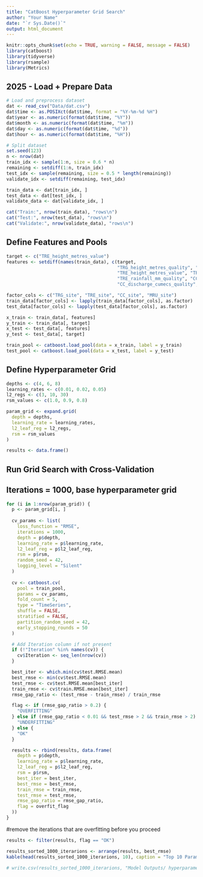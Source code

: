 ```yaml
---
title: "CatBoost Hyperparameter Grid Search"
author: "Your Name"
date: "`r Sys.Date()`"
output: html_document
---
```


```r
knitr::opts_chunk$set(echo = TRUE, warning = FALSE, message = FALSE)
library(catboost)
library(tidyverse)
library(rsample)
library(Metrics)
```

## 2025 - Load + Prepare Data

```r
# Load and preprocess dataset
dat <- read_csv("Data/dat.csv")
dat$time <- as.POSIXct(dat$time, format = "%Y-%m-%d %H")
dat$year <- as.numeric(format(dat$time, "%Y"))
dat$month <- as.numeric(format(dat$time, "%m"))
dat$day <- as.numeric(format(dat$time, "%d"))
dat$hour <- as.numeric(format(dat$time, "%H"))

# Split dataset
set.seed(123)
n <- nrow(dat)
train_idx <- sample(1:n, size = 0.6 * n)
remaining <- setdiff(1:n, train_idx)
test_idx <- sample(remaining, size = 0.5 * length(remaining))
validate_idx <- setdiff(remaining, test_idx)

train_data <- dat[train_idx, ]
test_data <- dat[test_idx, ]
validate_data <- dat[validate_idx, ]

cat("Train:", nrow(train_data), "rows\n")
cat("Test:", nrow(test_data), "rows\n")
cat("Validate:", nrow(validate_data), "rows\n")
```

## Define Features and Pools
```r
target <- c("TRE_height_metres_value")
features <- setdiff(names(train_data), c(target,
                                         "TRG_height_metres_quality", "TRG_discharge_cumecs_quality", "TRG_rainfall_mm_quality", 
                                         "TRE_height_metres_value", "TRE_height_metres_quality", "TRE_discharge_cumecs_quality", 
                                         "TRE_rainfall_mm_quality", "CC_height_metres_value", "CC_height_metres_quality", 
                                         "CC_discharge_cumecs_quality", "MRU_rainfall_mm_quality", "time"))

factor_cols <- c("TRG_site", "TRE_site", "CC_site", "MRU_site")
train_data[factor_cols] <- lapply(train_data[factor_cols], as.factor)
test_data[factor_cols] <- lapply(test_data[factor_cols], as.factor)

x_train <- train_data[, features]
y_train <- train_data[, target]
x_test <- test_data[, features]
y_test <- test_data[, target]

train_pool <- catboost.load_pool(data = x_train, label = y_train)
test_pool <- catboost.load_pool(data = x_test, label = y_test)
```

## Define Hyperparameter Grid
```r
depths <- c(4, 6, 8)
learning_rates <- c(0.01, 0.02, 0.05)
l2_regs <- c(3, 10, 30)
rsm_values <- c(1.0, 0.9, 0.8)

param_grid <- expand.grid(
  depth = depths,
  learning_rate = learning_rates,
  l2_leaf_reg = l2_regs,
  rsm = rsm_values
)

results <- data.frame()
```

## Run Grid Search with Cross-Validation
## Iterations = 1000, base hyperparameter grid 
```r
for (i in 1:nrow(param_grid)) {
  p <- param_grid[i, ]
  
  cv_params <- list(
    loss_function = "RMSE",
    iterations = 1000,
    depth = p$depth,
    learning_rate = p$learning_rate,
    l2_leaf_reg = p$l2_leaf_reg,
    rsm = p$rsm,
    random_seed = 42,
    logging_level = "Silent"
  )
  
  cv <- catboost.cv(
    pool = train_pool,
    params = cv_params,
    fold_count = 5,
    type = "TimeSeries",
    shuffle = FALSE,
    stratified = FALSE,
    partition_random_seed = 42,
    early_stopping_rounds = 50
  )

  # Add Iteration column if not present
  if (!"Iteration" %in% names(cv)) {
    cv$Iteration <- seq_len(nrow(cv))
  }

  best_iter <- which.min(cv$test.RMSE.mean)
  best_rmse <- min(cv$test.RMSE.mean)
  test_rmse <- cv$test.RMSE.mean[best_iter]
  train_rmse <- cv$train.RMSE.mean[best_iter]
  rmse_gap_ratio <- (test_rmse - train_rmse) / train_rmse

  flag <- if (rmse_gap_ratio > 0.2) {
    "OVERFITTING"
  } else if (rmse_gap_ratio < 0.01 && test_rmse > 2 && train_rmse > 2) {
    "UNDERFITTING"
  } else {
    "OK"
  }

  results <- rbind(results, data.frame(
    depth = p$depth,
    learning_rate = p$learning_rate,
    l2_leaf_reg = p$l2_leaf_reg,
    rsm = p$rsm,
    best_iter = best_iter,
    best_rmse = best_rmse,
    train_rmse = train_rmse,
    test_rmse = test_rmse,
    rmse_gap_ratio = rmse_gap_ratio,
    flag = overfit_flag
  ))
}
```

#remove the iterations that are overfitting before you proceed 
```r
results <- filter(results, flag == "OK")

results_sorted_1000_iterarions <- arrange(results, best_rmse)
kable(head(results_sorted_1000_iterarions, 10), caption = "Top 10 Parameter Sets by Best RMSE (No Overfitting)")
```

```r
# write.csv(results_sorted_1000_iterarions, "Model Outputs/ hyperparameter_grid_1000.csv", row.names = FALSE)
```




